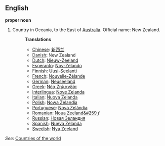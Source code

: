 ==English==

'''proper noun'''

# Country in Oceania, to the East of [[Australia]]. Official name: New Zealand.
#:'''Translations'''
#:*[[Chinese]]: [[新西兰]]
#:*[[Danish]]: New Zealand
#:*[[Dutch]]: [[Nieuw-Zeeland]]
#:*[[Esperanto]]: [[Nov-Zelando]]
#:*[[Finnish]]: [[Uusi-Seelanti]]
#:*[[French]]: [[Nouvelle-Zélande]]
#:*[[German]]: [[Neuseeland]]
#:*[[Greek]]: [[Νέα Ζηλανδία]]
#:*[[Interlingua]]: [[Nove Zelanda]]
#:*[[Italian]]: [[Nuova Zelanda]]
#:*[[Polish]]: [[Nowa Zelandia]]
#:*[[Portuguese]]: [[Nova Zelândia]]
#:*[[Romanian]]: [[Noua Zeeland&#259]] ''f''
#:*[[Russian]]: [[Новая Зеландия]]
#:*[[Spanish]]: [[Nueva Zelanda]]
#:*[[Swedish]]: [[Nya Zeeland]]

''See'': [[Countries of the world]]